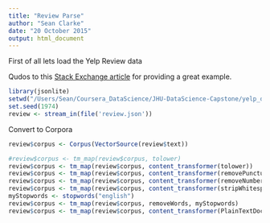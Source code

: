 ```yaml
---
title: "Review Parse"
author: "Sean Clarke"
date: "20 October 2015"
output: html_document
---
```


First of all lets load the Yelp Review data

Qudos to this [Stack Exchange article](http://stackoverflow.com/questions/15506118/make-dataframe-of-top-n-frequent-terms-for-multiple-corpora-using-tm-package-in) for providing a great example.

```r
library(jsonlite)
setwd("/Users/Sean/Coursera_DataScience/JHU-DataScience-Capstone/yelp_dataset_challenge_academic_dataset/1pct_samples")
set.seed(1974)
review <- stream_in(file('review.json'))
```

Convert to Corpora

```r
review$corpus <- Corpus(VectorSource(review$text))
```

```r
#review$corpus <- tm_map(review$corpus, tolower)
review$corpus <- tm_map(review$corpus, content_transformer(tolower)) 
review$corpus <- tm_map(review$corpus, content_transformer(removePunctuation)) 
review$corpus <- tm_map(review$corpus, content_transformer(removeNumbers))
review$corpus <- tm_map(review$corpus, content_transformer(stripWhitespace))
myStopwords <- stopwords("english")
review$corpus <- tm_map(review$corpus, removeWords, myStopwords)
review$corpus <- tm_map(review$corpus, content_transformer(PlainTextDocument))
```
